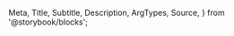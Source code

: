   Meta,
  Title,
  Subtitle,
  Description,
  ArgTypes,
  Source,
} from '@storybook/blocks';

<Meta
  title="Payment Facilitation/Dispute Management"
  component="justifi-dispute-management"
  of={JustifiDisputeManagement}
/>

<Title />

Component to render notification of disputed payments and allow platform to respond to dispute via form submission. 

# Index

- [Props, events and methods](#props-events-and-methods)
- [Example usage](#example-usage)

# Props, events and methods

---

<ArgTypes exclude={['Theme']} />

<h1>Authorization</h1>

<hr />

Web Component Token: These tokens are generated by your backend services using the [Web Component Tokens API](https://docs.justifi.tech/api-spec#tag/Web-Component-Tokens).
Each token can be scoped to perform a set number of actions and is active for 60 minutes.
When creating a web component token for this specific component you'll need to use the following roles:

<ul>
  <li>
    `Jake - what should these be?`
  </li>
</ul>


# Example Usage

---

<Source dark language="html" code={codeExampleFull} />
